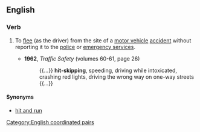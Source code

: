==English==

===Verb===
{{en-verb|++|head=[[hit]]-[[skip]]}}

# {{lb|en|intransitive|rare}} To [[flee]] (as the driver) from the site of a [[motor vehicle]] [[accident]] without reporting it to the [[police]] or [[emergency service]]s.
#* '''1962''', ''Traffic Safety'' (volumes 60-61, page 26)
#*: {{...}} '''hit-skipping''', speeding, driving while intoxicated, crashing red lights, driving the wrong way on one-way streets {{...}}

====Synonyms====
* [[hit and run]]

[[Category:English coordinated pairs]]